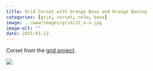 ```yaml
---
title: Grid Corset with Orange Base and Orange Boning
categories: [grid, corset, nsfw, base]
image: ../www/images/grid/22_o-o.jpg
image-alt: ""
date: 2025-01-12
---
```


Corset from the [grid project](/posts/2025-01-27_grid-project.html).

![](../www/images/grid/22_o-o.jpg)

